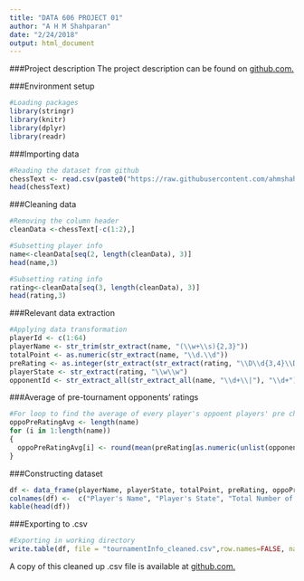 ```yaml
---
title: "DATA 606 PROJECT 01"
author: "A H M Shahparan"
date: "2/24/2018"
output: html_document
---
```


###Project description
The project description can be found on [github.com.](https://github.com/ahmshahparan/DATA607_PROJECT01/blob/master/Project%20Description.pdf "github")

###Environment setup
```r
#Loading packages
library(stringr)
library(knitr)
library(dplyr)
library(readr)
```

###Importing data
```r
#Reading the dataset from github
chessText <- read.csv(paste0("https://raw.githubusercontent.com/ahmshahparan/DATA607_PROJECT01/master/tournamentinfo.txt"))
head(chessText)
```

###Cleaning data
```r
#Removing the column header
cleanData <-chessText[-c(1:2),]
```
```r
#Subsetting player info
name<-cleanData[seq(2, length(cleanData), 3)]
head(name,3)
```
```r
#Subsetting rating info
rating<-cleanData[seq(3, length(cleanData), 3)]
head(rating,3)
```

###Relevant data extraction
```r
#Applying data transformation
playerId <- c(1:64)
playerName <- str_trim(str_extract(name, "(\\w+\\s){2,3}"))
totalPoint <- as.numeric(str_extract(name, "\\d.\\d"))
preRating <- as.integer(str_extract(str_extract(rating, "\\D\\d{3,4}\\D"), "\\d+")) 
playerState <- str_extract(rating, "\\w\\w")
opponentId <- str_extract_all(str_extract_all(name, "\\d+\\|"), "\\d+")
```

###Average of pre-tournament opponents' ratings
```r
#For loop to find the average of every player's oppoent players' pre chess ratings
oppoPreRatingAvg <- length(name)
for (i in 1:length(name)) 
{ 
  oppoPreRatingAvg[i] <- round(mean(preRating[as.numeric(unlist(opponentId[playerId[i]]))]), digits = 0)
}
```

###Constructing dataset
```r
df <- data_frame(playerName, playerState, totalPoint, preRating, oppoPreRatingAvg)
colnames(df) <-  c("Player's Name", "Player's State", "Total Number of Points", "Player's Pre-Rating", "Opponents' Average Ratings")
kable(head(df))
```

###Exporting to .csv
```r
#Exporting in working directory
write.table(df, file = "tournamentInfo_cleaned.csv",row.names=FALSE, na="",col.names=TRUE, sep=",")
```
A copy of this cleaned up .csv file is available at [github.com.](https://github.com/ahmshahparan/DATA607_PROJECT01/blob/master/tournamentInfo_cleaned.csv "github")

